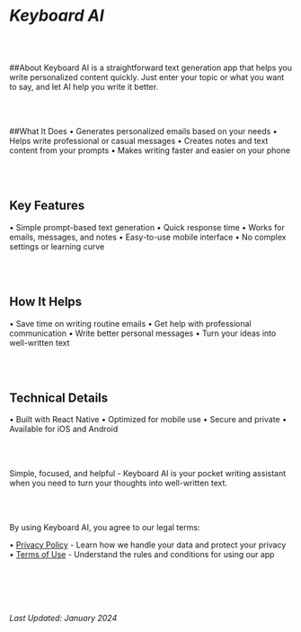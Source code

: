 # ***Keyboard AI***

<br></br>

##About
Keyboard AI is a straightforward text generation app that helps you write personalized content quickly. Just enter your topic or what you want to say, and let AI help you write it better.

<br></br>

##What It Does
• Generates personalized emails based on your needs
• Helps write professional or casual messages
• Creates notes and text content from your prompts
• Makes writing faster and easier on your phone

<br></br>

## Key Features
• Simple prompt-based text generation
• Quick response time
• Works for emails, messages, and notes
• Easy-to-use mobile interface
• No complex settings or learning curve

<br></br>

## How It Helps
• Save time on writing routine emails
• Get help with professional communication
• Write better personal messages
• Turn your ideas into well-written text

<br></br>

## Technical Details
• Built with React Native
• Optimized for mobile use
• Secure and private
• Available for iOS and Android

<br></br>

Simple, focused, and helpful - Keyboard AI is your pocket writing assistant when you need to turn your thoughts into well-written text.

<br></br>

By using Keyboard AI, you agree to our legal terms:

• [Privacy Policy](#/projects/keyboard-ai/privacy-policy) - Learn how we handle your data and protect your privacy
• [Terms of Use](#/projects/keyboard-ai/terms-of-use) - Understand the rules and conditions for using our app

<br></br>
<br></br>

*Last Updated: January 2024*